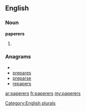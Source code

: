 ==English==

===Noun===
'''paperers'''

# {{plural of|[[paperer]]}}

===Anagrams===
* {{alphagram|aeepprrs}}
* [[prepares#English|prepares]]
* [[preparse#English|preparse]]
* [[repapers#English|repapers]]

[[Category:English plurals]]

[[ar:paperers]]
[[fr:paperers]]
[[my:paperers]]